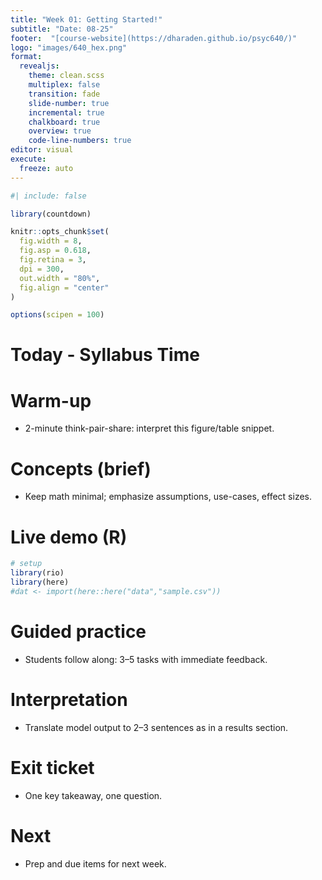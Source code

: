 ```yaml
---
title: "Week 01: Getting Started!"
subtitle: "Date: 08-25"
footer:  "[course-website](https://dharaden.github.io/psyc640/)"
logo: "images/640_hex.png"
format: 
  revealjs:
    theme: clean.scss
    multiplex: false
    transition: fade
    slide-number: true
    incremental: true 
    chalkboard: true
    overview: true
    code-line-numbers: true
editor: visual
execute:
  freeze: auto
---
```


```r
#| include: false

library(countdown)

knitr::opts_chunk$set(
  fig.width = 8,
  fig.asp = 0.618,
  fig.retina = 3,
  dpi = 300,
  out.width = "80%",
  fig.align = "center"
)

options(scipen = 100)
```

# Today - Syllabus Time {.fall}

# 

# Warm-up {.fall}

-   2-minute think-pair-share: interpret this figure/table snippet.

# Concepts (brief) {.fall}

-   Keep math minimal; emphasize assumptions, use-cases, effect sizes.

# Live demo (R) {.fall}

```r
# setup
library(rio)
library(here)
#dat <- import(here::here("data","sample.csv"))
```

# Guided practice {.fall}

-   Students follow along: 3–5 tasks with immediate feedback.

# Interpretation {.fall}

-   Translate model output to 2–3 sentences as in a results section.

# Exit ticket {.fall}

-   One key takeaway, one question.

# Next {.fall}

-   Prep and due items for next week.
